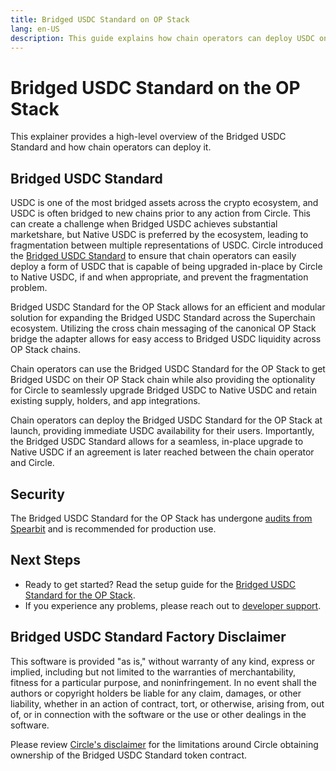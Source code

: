 ```yaml
---
title: Bridged USDC Standard on OP Stack
lang: en-US
description: This guide explains how chain operators can deploy USDC on their OP Stack chain.
---
```



# Bridged USDC Standard on the OP Stack

This explainer provides a high-level overview of the Bridged USDC Standard and how chain operators can deploy it.

## Bridged USDC Standard

USDC is one of the most bridged assets across the crypto ecosystem, and USDC is often bridged to new chains prior to any action from Circle. This can create a challenge when Bridged USDC achieves substantial marketshare, but Native USDC is preferred by the ecosystem, leading to fragmentation between multiple representations of USDC. Circle introduced the [Bridged USDC Standard](https://www.circle.com/blog/bridged-usdc-standard) to ensure that chain operators can easily deploy a form of USDC that is capable of being upgraded in-place by Circle to Native USDC, if and when appropriate, and prevent the fragmentation problem.

Bridged USDC Standard for the OP Stack allows for an efficient and modular solution for expanding the Bridged USDC Standard across the Superchain ecosystem. Utilizing the cross chain messaging of the canonical OP Stack bridge the adapter allows for easy access to Bridged USDC liquidity across OP Stack chains.

Chain operators can use the Bridged USDC Standard for the OP Stack to get Bridged USDC on their OP Stack chain while also providing the optionality for Circle to seamlessly upgrade Bridged USDC to Native USDC and retain existing supply, holders, and app integrations. 


<Callout type="info">
  Chain operators can deploy the Bridged USDC Standard for the OP Stack at launch, providing immediate USDC availability for their users.
  Importantly, the Bridged USDC Standard allows for a seamless, in-place upgrade to Native USDC if an agreement is later reached between the chain operator and Circle.
</Callout>

## Security 

The Bridged USDC Standard for the OP Stack has undergone [audits from Spearbit](https://github.com/defi-wonderland/opUSDC/blob/main/audits/spearbit.pdf) and is recommended for production use.

## Next Steps

*   Ready to get started? Read the setup guide for the [Bridged USDC Standard for the OP Stack](https://github.com/defi-wonderland/opUSDC#setup).
*   If you experience any problems, please reach out to [developer support](https://github.com/ethereum-optimism/developers/discussions).

## Bridged USDC Standard Factory Disclaimer

This software is provided "as is," without warranty of any kind, express or implied, including but not limited to the warranties of merchantability, fitness for a particular purpose, and noninfringement. In no event shall the authors or copyright holders be liable for any claim, damages, or other liability, whether in an action of contract, tort, or otherwise, arising from, out of, or in connection with the software or the use or other dealings in the software.

Please review [Circle's disclaimer](https://github.com/circlefin/stablecoin-evm/blob/master/doc/bridged_USDC_standard.md#for-more-information) for the limitations around Circle obtaining ownership of the Bridged USDC Standard token contract.
